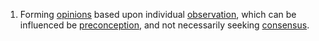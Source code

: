 #Forming [[opinion]]s based upon individual [[observation]], which can be influenced be [[preconception]], and not necessarily seeking [[consensus]].